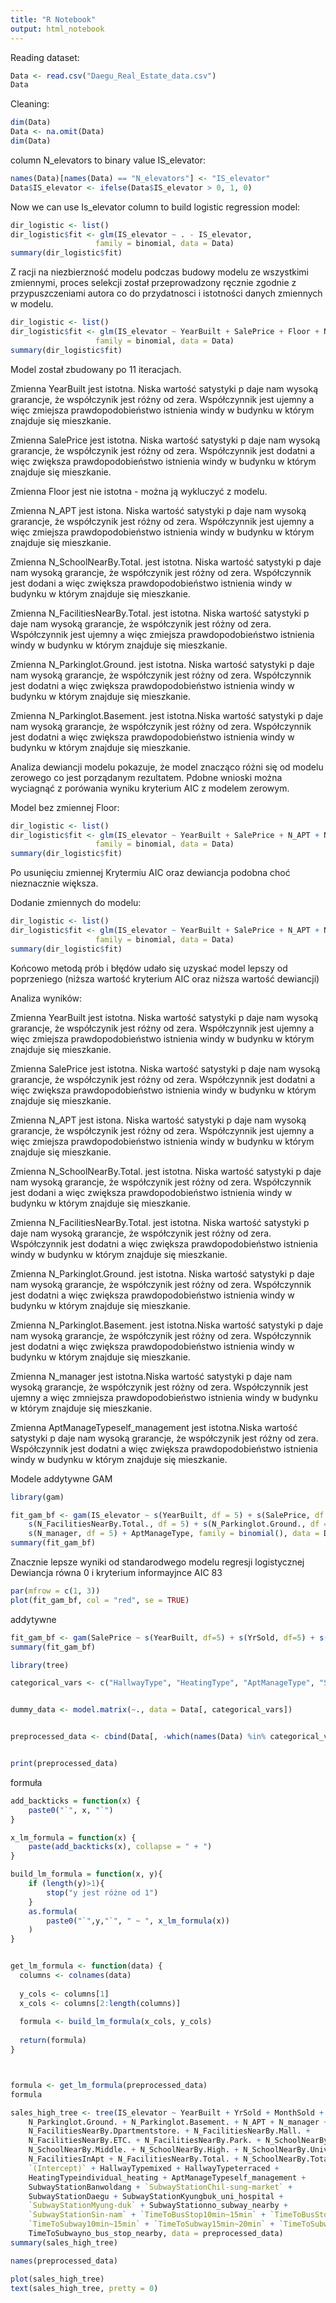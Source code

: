 ```yaml
---
title: "R Notebook"
output: html_notebook
---
```


Reading dataset:
```r
Data <- read.csv("Daegu_Real_Estate_data.csv")
Data
```
Cleaning:
```r
dim(Data)
Data <- na.omit(Data)
dim(Data)
```


 column N_elevators to binary value IS_elevator:
```r
names(Data)[names(Data) == "N_elevators"] <- "IS_elevator"
Data$IS_elevator <- ifelse(Data$IS_elevator > 0, 1, 0)
```



Now we can use Is_elevator column to build logistic regression model:
```r
dir_logistic <- list()
dir_logistic$fit <- glm(IS_elevator ~ . - IS_elevator, 
                   family = binomial, data = Data)
summary(dir_logistic$fit)
```



Z racji na niezbierzność modelu podczas budowy modelu ze wszystkimi zmiennymi, proces selekcji został przeprowadzony ręcznie zgodnie z przypuszczeniami autora co do przydatnosci i istotności danych zmiennych w modelu.
```r
dir_logistic <- list()
dir_logistic$fit <- glm(IS_elevator ~ YearBuilt + SalePrice + Floor + N_APT + N_SchoolNearBy.Total. + N_FacilitiesNearBy.Total. + N_Parkinglot.Ground. +  N_Parkinglot.Basement., 
                   family = binomial, data = Data)
summary(dir_logistic$fit)
```

Model został zbudowany po 11 iteracjach. 

Zmienna YearBuilt jest istotna. Niska wartość satystyki p daje nam wysoką grarancje, że współczynik jest różny od zera. Współczynnik jest ujemny a więc zmiejsza prawdopodobieństwo istnienia windy w budynku w którym znajduje się mieszkanie. 

Zmienna SalePrice jest istotna.  Niska wartość satystyki p daje nam wysoką grarancje, że współczynik jest różny od zera. Współczynnik jest dodatni a więc zwiększa prawdopodobieństwo istnienia windy w budynku w którym znajduje się mieszkanie.

Zmienna Floor jest nie istotna - można ją wykluczyć z modelu. 

Zmienna N_APT jest istona.  Niska wartość satystyki p daje nam wysoką grarancje, że współczynik jest różny od zera. Współczynnik jest ujemny a więc zmiejsza prawdopodobieństwo istnienia windy w budynku w którym znajduje się mieszkanie. 

Zmienna N_SchoolNearBy.Total. jest istotna. Niska wartość satystyki p daje nam wysoką grarancje, że współczynik jest różny od zera. Współczynnik jest dodani a więc zwiększa prawdopodobieństwo istnienia windy w budynku w którym znajduje się mieszkanie. 

Zmienna N_FacilitiesNearBy.Total. jest istotna. Niska wartość satystyki p daje nam wysoką grarancje, że współczynik jest różny od zera. Współczynnik jest ujemny a więc zmiejsza prawdopodobieństwo istnienia windy w budynku w którym znajduje się mieszkanie. 

Zmienna N_Parkinglot.Ground. jest istotna. Niska wartość satystyki p daje nam wysoką grarancje, że współczynik jest różny od zera. Współczynnik jest dodatni a więc zwiększa prawdopodobieństwo istnienia windy w budynku w którym znajduje się mieszkanie. 

Zmienna N_Parkinglot.Basement. jest istotna.Niska wartość satystyki p daje nam wysoką grarancje, że współczynik jest różny od zera. Współczynnik jest dodatni a więc zwiększa prawdopodobieństwo istnienia windy w budynku w którym znajduje się mieszkanie. 

Analiza dewiancji modelu pokazuje, że model znacząco różni się od modelu zerowego co jest porządanym rezultatem. Pdobne wnioski można wyciagnąć z porówania wyniku kryterium AIC z modelem zerowym. 



Model bez zmiennej Floor:
```r
dir_logistic <- list()
dir_logistic$fit <- glm(IS_elevator ~ YearBuilt + SalePrice + N_APT + N_SchoolNearBy.Total. + N_FacilitiesNearBy.Total. + N_Parkinglot.Ground. +  N_Parkinglot.Basement., 
                   family = binomial, data = Data)
summary(dir_logistic$fit)
```
Po usunięciu zmiennej Krytermiu AIC oraz dewiancja podobna choć nieznacznie większa.


Dodanie zmiennych do modelu:
```r
dir_logistic <- list()
dir_logistic$fit <- glm(IS_elevator ~ YearBuilt + SalePrice + N_APT + N_SchoolNearBy.Total. + N_FacilitiesNearBy.Total. + N_Parkinglot.Ground. +  N_Parkinglot.Basement. + N_manager + AptManageType, 
                   family = binomial, data = Data)
summary(dir_logistic$fit)
```
Końcowo metodą prób i błędów udało się uzyskać model lepszy od poprzeniego (niższa wartość kryterium AIC oraz niższa wartość dewiancji)

Analiza wyników:

Zmienna YearBuilt jest istotna. Niska wartość satystyki p daje nam wysoką grarancje, że współczynik jest różny od zera. Współczynnik jest ujemny a więc zmiejsza prawdopodobieństwo istnienia windy w budynku w którym znajduje się mieszkanie. 

Zmienna SalePrice jest istotna.  Niska wartość satystyki p daje nam wysoką grarancje, że współczynik jest różny od zera. Współczynnik jest dodatni a więc zwiększa prawdopodobieństwo istnienia windy w budynku w którym znajduje się mieszkanie.


Zmienna N_APT jest istona.  Niska wartość satystyki p daje nam wysoką grarancje, że współczynik jest różny od zera. Współczynnik jest ujemny a więc zmiejsza prawdopodobieństwo istnienia windy w budynku w którym znajduje się mieszkanie. 

Zmienna N_SchoolNearBy.Total. jest istotna. Niska wartość satystyki p daje nam wysoką grarancje, że współczynik jest różny od zera. Współczynnik jest dodani a więc zwiększa prawdopodobieństwo istnienia windy w budynku w którym znajduje się mieszkanie. 

Zmienna N_FacilitiesNearBy.Total. jest istotna. Niska wartość satystyki p daje nam wysoką grarancje, że współczynik jest różny od zera. Współczynnik jest dodatni a więc zwiększa prawdopodobieństwo istnienia windy w budynku w którym znajduje się mieszkanie. 

Zmienna N_Parkinglot.Ground. jest istotna. Niska wartość satystyki p daje nam wysoką grarancje, że współczynik jest różny od zera. Współczynnik jest dodatni a więc zwiększa prawdopodobieństwo istnienia windy w budynku w którym znajduje się mieszkanie. 

Zmienna N_Parkinglot.Basement. jest istotna.Niska wartość satystyki p daje nam wysoką grarancje, że współczynik jest różny od zera. Współczynnik jest dodatni a więc zwiększa prawdopodobieństwo istnienia windy w budynku w którym znajduje się mieszkanie.

Zmienna N_manager jest istotna.Niska wartość satystyki p daje nam wysoką grarancje, że współczynik jest różny od zera. Współczynnik jest ujemny a więc zmniejsza prawdopodobieństwo istnienia windy w budynku w którym znajduje się mieszkanie.

Zmienna AptManageTypeself_management jest istotna.Niska wartość satystyki p daje nam wysoką grarancje, że współczynik jest różny od zera. Współczynnik jest dodatni a więc zwiększa prawdopodobieństwo istnienia windy w budynku w którym znajduje się mieszkanie.


Modele addytywne GAM
```r
library(gam)
```
```r
fit_gam_bf <- gam(IS_elevator ~ s(YearBuilt, df = 5) + s(SalePrice, df = 5) + s(N_APT, df = 5) + s(N_SchoolNearBy.Total., df = 5) + 
    s(N_FacilitiesNearBy.Total., df = 5) + s(N_Parkinglot.Ground., df = 5) + s(N_Parkinglot.Basement., df = 5) + 
    s(N_manager, df = 5) + AptManageType, family = binomial(), data = Data)
summary(fit_gam_bf)
```
Znacznie lepsze wyniki od standarodwego modelu regresji logistycznej Dewiancja równa 0 i kryterium informayjnce AIC 83

```r
par(mfrow = c(1, 3))
plot(fit_gam_bf, col = "red", se = TRUE)
```
























addytywne 
```r

fit_gam_bf <- gam(SalePrice ~ s(YearBuilt, df=5) + s(YrSold, df=5) + s(MonthSold, df=5) + s(Size.sqf., df=5) + s(Floor, df=5) + s( N_manager, df=5) + s(N_elevators, df=5) + s(  N_FacilitiesNearBy.Mall., df=5) + s(N_FacilitiesNearBy.Park., df=5) + s(N_SchoolNearBy.Elementary., df=5) + s(N_SchoolNearBy.University., df=5) + s(N_FacilitiesInApt, df=5) + s(  HeatingTypeindividual_heating, df=5) + s(AptManageTypeself_management, df=5) + s(SubwayStationBanwoldang ), data=data)
summary(fit_gam_bf)
```
```r
library(tree)

```
```r
categorical_vars <- c("HallwayType", "HeatingType", "AptManageType", "SubwayStation","TimeToBusStop","TimeToSubway")


dummy_data <- model.matrix(~., data = Data[, categorical_vars])


preprocessed_data <- cbind(Data[, -which(names(Data) %in% categorical_vars)], dummy_data)


print(preprocessed_data)
```
formuła

```r
add_backticks = function(x) {
    paste0("`", x, "`")
}

x_lm_formula = function(x) {
    paste(add_backticks(x), collapse = " + ")
}

build_lm_formula = function(x, y){
    if (length(y)>1){
        stop("y jest różne od 1")
    }
    as.formula(        
        paste0("`",y,"`", " ~ ", x_lm_formula(x))
    )
}


get_lm_formula <- function(data) {
  columns <- colnames(data)
  
  y_cols <- columns[1]
  x_cols <- columns[2:length(columns)]
  
  formula <- build_lm_formula(x_cols, y_cols)
  
  return(formula)
}



formula <- get_lm_formula(preprocessed_data)
formula

```

```r
sales_high_tree <- tree(IS_elevator ~ YearBuilt + YrSold + MonthSold + Size.sqf. + Floor + 
    N_Parkinglot.Ground. + N_Parkinglot.Basement. + N_APT + N_manager + N_FacilitiesNearBy.PublicOffice. + N_FacilitiesNearBy.Hospital. + 
    N_FacilitiesNearBy.Dpartmentstore. + N_FacilitiesNearBy.Mall. + 
    N_FacilitiesNearBy.ETC. + N_FacilitiesNearBy.Park. + N_SchoolNearBy.Elementary. + 
    N_SchoolNearBy.Middle. + N_SchoolNearBy.High. + N_SchoolNearBy.University. + 
    N_FacilitiesInApt + N_FacilitiesNearBy.Total. + N_SchoolNearBy.Total. + 
    `(Intercept)` + HallwayTypemixed + HallwayTypeterraced + 
    HeatingTypeindividual_heating + AptManageTypeself_management + 
    SubwayStationBanwoldang + `SubwayStationChil-sung-market` + 
    SubwayStationDaegu + SubwayStationKyungbuk_uni_hospital + 
    `SubwayStationMyung-duk` + SubwayStationno_subway_nearby + 
    `SubwayStationSin-nam` + `TimeToBusStop10min~15min` + `TimeToBusStop5min~10min` + 
    `TimeToSubway10min~15min` + `TimeToSubway15min~20min` + `TimeToSubway5min~10min` + 
    TimeToSubwayno_bus_stop_nearby, data = preprocessed_data)
summary(sales_high_tree)
```
```r
names(preprocessed_data)

```

```r
plot(sales_high_tree)
text(sales_high_tree, pretty = 0)
```










